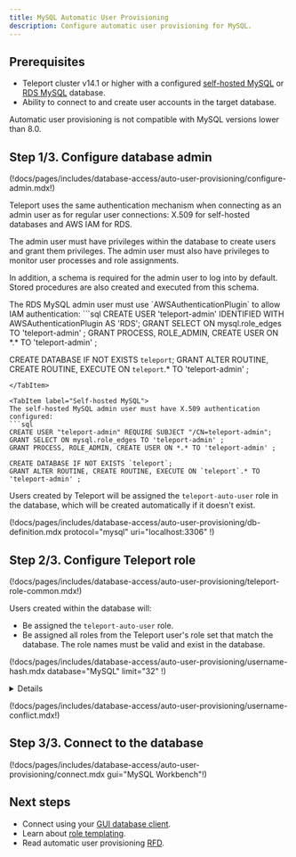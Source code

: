 ```yaml
---
title: MySQL Automatic User Provisioning 
description: Configure automatic user provisioning for MySQL.
---
```


## Prerequisites

- Teleport cluster v14.1 or higher with a configured [self-hosted
  MySQL](../guides/mysql-self-hosted.mdx) or [RDS MySQL](../guides/rds.mdx)
  database.
- Ability to connect to and create user accounts in the target database.

<Admonition type="note" title="Supported versions">
Automatic user provisioning is not compatible with MySQL versions lower than
8.0.
</Admonition>

## Step 1/3. Configure database admin

(!docs/pages/includes/database-access/auto-user-provisioning/configure-admin.mdx!)

Teleport uses the same authentication mechanism when connecting as an admin user
as for regular user connections: X.509 for self-hosted databases and AWS IAM
for RDS.

The admin user must have privileges within the database to create users and
grant them privileges. The admin user must also have privileges to monitor user
processes and role assignments.

In addition, a schema is required for the admin user to log into by default.
Stored procedures are also created and executed from this schema.

<Tabs>
<TabItem label="RDS MySQL">
The RDS MySQL admin user must use `AWSAuthenticationPlugin` to allow IAM
authentication:
```sql
CREATE USER 'teleport-admin' IDENTIFIED WITH AWSAuthenticationPlugin AS 'RDS';
GRANT SELECT ON mysql.role_edges TO 'teleport-admin' ;
GRANT PROCESS, ROLE_ADMIN, CREATE USER ON *.* TO 'teleport-admin' ;

CREATE DATABASE IF NOT EXISTS `teleport`;
GRANT ALTER ROUTINE, CREATE ROUTINE, EXECUTE ON `teleport`.* TO 'teleport-admin' ;
```
</TabItem>

<TabItem label="Self-hosted MySQL">
The self-hosted MySQL admin user must have X.509 authentication configured:
```sql
CREATE USER "teleport-admin" REQUIRE SUBJECT "/CN=teleport-admin";
GRANT SELECT ON mysql.role_edges TO 'teleport-admin' ;
GRANT PROCESS, ROLE_ADMIN, CREATE USER ON *.* TO 'teleport-admin' ;

CREATE DATABASE IF NOT EXISTS `teleport`;
GRANT ALTER ROUTINE, CREATE ROUTINE, EXECUTE ON `teleport`.* TO 'teleport-admin' ;
```
</TabItem>
</Tabs>

Users created by Teleport will be assigned the `teleport-auto-user` role in the
database, which will be created automatically if it doesn't exist.

(!docs/pages/includes/database-access/auto-user-provisioning/db-definition.mdx protocol="mysql" uri="localhost:3306" !)

## Step 2/3. Configure Teleport role

(!docs/pages/includes/database-access/auto-user-provisioning/teleport-role-common.mdx!)

Users created within the database will:

- Be assigned the `teleport-auto-user` role.
- Be assigned all roles from the Teleport user's role set that match the database.
  The role names must be valid and exist in the database.

(!docs/pages/includes/database-access/auto-user-provisioning/username-hash.mdx database="MySQL" limit="32" !)

<Details title="Tracking the name mapping">
The original Teleport username will be saved as user attributes within the
databases.

User can find its own attributes in an auto-provisioned database session by:
```sql
SELECT * FROM INFORMATION_SCHEMA.USER_ATTRIBUTES WHERE CONCAT(USER, '@', HOST) = current_user(); 
```

Database admins can search a particular Teleport username by:
```sql
SELECT * FROM INFORMATION_SCHEMA.USER_ATTRIBUTES WHERE ATTRIBUTE->"$.user" = "teleport-user-name";
```

In addition, the "hashed" in-database name will be recorded as `db_user` for
database queries in the Teleport Audit Logs, when the Teleport username is over
32 characters.
</Details>

(!docs/pages/includes/database-access/auto-user-provisioning/username-conflict.mdx!)

## Step 3/3. Connect to the database

(!docs/pages/includes/database-access/auto-user-provisioning/connect.mdx gui="MySQL Workbench"!)

## Next steps

- Connect using your [GUI database client](../../connect-your-client/gui-clients.mdx).
- Learn about [role templating](../../access-controls/guides/role-templates.mdx#interpolation-rules).
- Read automatic user provisioning [RFD](https://github.com/gravitational/teleport/blob/master/rfd/0113-automatic-database-users.md).
